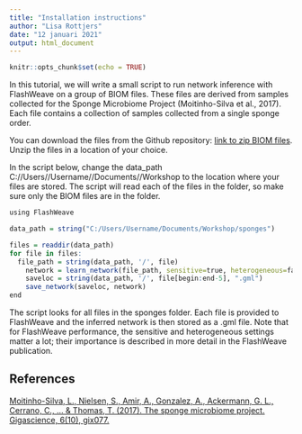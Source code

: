 ```yaml
---
title: "Installation instructions"
author: "Lisa Rottjers"
date: "12 januari 2021"
output: html_document
---
```


```r
knitr::opts_chunk$set(echo = TRUE)
```


In this tutorial, we will write a small script to run network inference with FlashWeave on a group of BIOM files. These files are derived from samples collected for the Sponge Microbiome Project (Moitinho-Silva et al., 2017). Each file contains a collection of samples collected from a single sponge order. 

You can download the files from the Github repository:
[link to zip BIOM files](https://github.com/ramellose/networktutorials/blob/master/Workshop%202021/sponges.zip). Unzip the files in a location of your choice. 

In the script below, change the data_path C://Users//Username//Documents//Workshop to the location where your files are stored. The script will read each of the files in the folder, so make sure only the BIOM files are in the folder. 

```r
using FlashWeave

data_path = string("C:/Users/Username/Documents/Workshop/sponges")

files = readdir(data_path)
for file in files:
  file_path = string(data_path, '/', file)
 	network = learn_network(file_path, sensitive=true, heterogeneous=false, n_obs_min=10)
 	saveloc = string(data_path, '/', file[begin:end-5], ".gml")
	save_network(saveloc, network)
end

```

The script looks for all files in the sponges folder. Each file is provided to FlashWeave and the inferred network is then stored as a .gml file. Note that for FlashWeave performance, the sensitive and heterogeneous settings matter a lot; their importance is described in more detail in the FlashWeave publication. 

## References

[Moitinho-Silva, L., Nielsen, S., Amir, A., Gonzalez, A., Ackermann, G. L., Cerrano, C., ... & Thomas, T. (2017). The sponge microbiome project. Gigascience, 6(10), gix077.](https://academic.oup.com/gigascience/article/6/10/gix077/4082886?login=true)